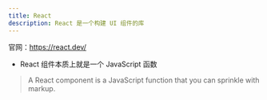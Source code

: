 ```yaml
---
title: React
description: React 是一个构建 UI 组件的库
---
```


官网：https://react.dev/

- React 组件本质上就是一个 JavaScript 函数
> A React component is a JavaScript function that you can sprinkle with markup.